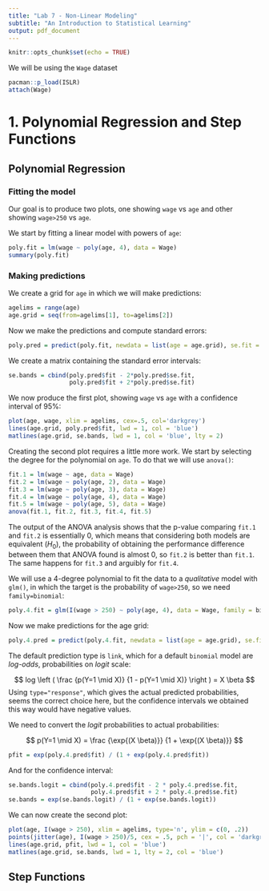 ```yaml
---
title: "Lab 7 - Non-Linear Modeling"
subtitle: "An Introduction to Statistical Learning"
output: pdf_document
---
```


```r
knitr::opts_chunk$set(echo = TRUE)
```

We will be using the `Wage` dataset
```r
pacman::p_load(ISLR)
attach(Wage)
```

# 1. Polynomial Regression and Step Functions

## Polynomial Regression

### Fitting the model
Our goal is to produce two plots, one showing `wage` vs `age` and other showing `wage>250` vs `age`.

We start by fitting a linear model with powers of `age`:
```r
poly.fit = lm(wage ~ poly(age, 4), data = Wage)
summary(poly.fit)
```

### Making predictions

We create a grid for `age` in which we will make predictions:
```r
agelims = range(age)
age.grid = seq(from=agelims[1], to=agelims[2])
```
Now we make the predictions and compute standard errors:
```r
poly.pred = predict(poly.fit, newdata = list(age = age.grid), se.fit = TRUE)
```
We create a matrix containing the standard error intervals:
```r
se.bands = cbind(poly.pred$fit - 2*poly.pred$se.fit,
                 poly.pred$fit + 2*poly.pred$se.fit)
```
We now produce the first plot, showing `wage` vs `age` with a confidence interval of $95\%$:
```r
plot(age, wage, xlim = agelims, cex=.5, col='darkgrey')
lines(age.grid, poly.pred$fit, lwd = 1, col = 'blue')
matlines(age.grid, se.bands, lwd = 1, col = 'blue', lty = 2)
```
Creating the second plot requires a little more work. We start by selecting the degree for the polynomial on `age`. To do that we will use `anova()`:
```r
fit.1 = lm(wage ~ age, data = Wage)
fit.2 = lm(wage ~ poly(age, 2), data = Wage)
fit.3 = lm(wage ~ poly(age, 3), data = Wage)
fit.4 = lm(wage ~ poly(age, 4), data = Wage)
fit.5 = lm(wage ~ poly(age, 5), data = Wage)
anova(fit.1, fit.2, fit.3, fit.4, fit.5)
```
The output of the ANOVA analysis shows that the p-value comparing `fit.1` and `fit.2` is essentially 0, which means that considering both models are equivalent ($H_0$), the probability of obtaining the performance difference between them that ANOVA found is almost 0, so `fit.2` is better than `fit.1`. The same happens for `fit.3` and arguibly for `fit.4`.

We will use a 4-degree polynomial to fit the data to a *qualitative* model with `glm()`, in which the target is the probability of `wage>250`, so we need `family=binomial`:
```r
poly.4.fit = glm(I(wage > 250) ~ poly(age, 4), data = Wage, family = binomial)
```
Now we make predictions for the age grid:
```r
poly.4.pred = predict(poly.4.fit, newdata = list(age = age.grid), se.fit = TRUE)
```
The default prediction type is `link`, which for a default `binomial` model are *log-odds*, probabilities on *logit* scale:

$$
log \left ( \frac {p(Y=1 \mid X)} {1 - p(Y=1 \mid X)}  \right ) = X \beta
$$
Using `type="response"`, which gives the actual predicted probabilities, seems the correct choice here, but the confidence intervals we obtained this way would have negative values.

We need to convert the *logit* probabilities to actual probabilities:

$$
p(Y=1 \mid X) = \frac {\exp{(X \beta)}} {1 + \exp{(X \beta)}}
$$
```r
pfit = exp(poly.4.pred$fit) / (1 + exp(poly.4.pred$fit))
```
And for the confidence interval:
```r
se.bands.logit = cbind(poly.4.pred$fit - 2 * poly.4.pred$se.fit,
                       poly.4.pred$fit + 2 * poly.4.pred$se.fit)
se.bands = exp(se.bands.logit) / (1 + exp(se.bands.logit))
```
We can now create the second plot:
```r
plot(age, I(wage > 250), xlim = agelims, type='n', ylim = c(0, .2))
points(jitter(age), I(wage > 250)/5, cex = .5, pch = '|', col = 'darkgrey')
lines(age.grid, pfit, lwd = 1, col = 'blue')
matlines(age.grid, se.bands, lwd = 1, lty = 2, col = 'blue')
```

## Step Functions